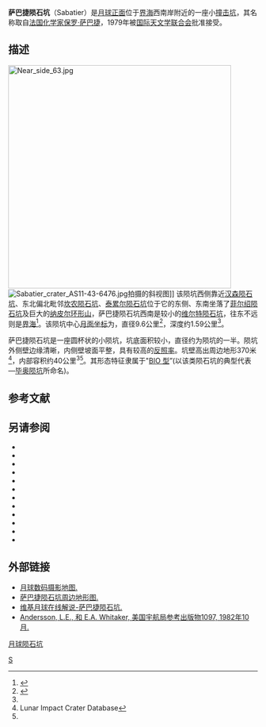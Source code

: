 {{lunar crater data|
 image=Sabatier crater AS17-M-0268.jpg|240px|
 caption=[[阿波罗17号|阿波罗17号]]测绘相机拍摄的图像|
 latitude=13.19|
 N_or_S=N|
 longitude=79.01|
 E_or_W=E|
 diameter=9.6公里|
 depth=1.59公里|
 colong=281|
 eponym=保罗·萨巴捷
}}
'''萨巴捷陨石坑'''（Sabatier）是[[月球正面|月球正面]]位于[[界海|界海]]西南岸附近的一座小[[撞击坑|撞击坑]]，其名称取自[[法国|法国]][[化学家|化学家]][[保罗·萨巴捷|保罗·萨巴捷]]，1979年被[[国际天文学联合会|国际天文学联合会]]批准接受。

==描述== 
[[Image:Near_side_63.jpg|450px]]  
[[Image:Sabatier_crater_AS11-43-6476.jpg|thumb]]拍摄的斜视图]]
该陨坑西侧靠近[[汉森陨石坑|汉森陨石坑]]、东北偏北毗邻[[坎农环形山|坎农陨石坑]]、[[泰累尔陨石坑|泰累尔陨石坑]]位于它的东侧、东南坐落了[[菲尔绍陨石坑|菲尔绍陨石坑]]及巨大的[[纳皮尔环形山|纳皮尔环形山]]，萨巴捷陨石坑西南是较小的[[维尔特陨石坑|维尔特陨石坑]]，往东不远则是[[界海|界海]]<ref>{{Cite web |url=http://planetarynames.wr.usgs.gov/images/Lunar/lac_63_lo.pdf |title=Crater Sabatier on the map LAC-63. |accessdate=2017-01-29 |archive-date=2012-05-07 |archive-url=https://www.webcitation.org/67TbQXFTg?url=http://planetarynames.wr.usgs.gov/images/Lunar/lac_63_lo.pdf |dead-url=no }}</ref>。该陨坑中心[[月面坐标|月面坐标]]为{{Coord|13.19|N|79.01|E|globe:Moon|nogoogle=1|noosm=1}}，直径9.6公里<ref name="IAU">{{Cite web |url=http://planetarynames.wr.usgs.gov/Feature/5256 |title=Directory of the International Astronomical Union |access-date=2017-01-29 |archive-date=2022-02-20 |archive-url=https://web.archive.org/web/20220220190020/https://planetarynames.wr.usgs.gov/Feature/5256 |dead-url=no }}</ref>，深度约1.59公里<ref name="LICD"/>。

萨巴捷陨石坑是一座圆杯状的小陨坑，坑底面积较小，直径约为陨坑的一半。陨坑外侧壁边缘清晰，内侧壁坡面平整，具有较高的[[反照率|反照率]]。坑壁高出周边地形370米<ref name=LICD>Lunar Impact Crater Database</ref>，内部容积约40公里<sup>3</sup><ref name="LICD"/>。其形态特征隶属于"[[月球陨石坑#陨石坑分类|BIO 型]]”(以该类陨石坑的典型代表—[[毕奥陨坑|毕奥陨坑]]所命名)。

==参考文献==
{{Reflist}}

==另请参阅==
{{refbegin}}
* {{cite book
  | last1 = Andersson
  | first1 = L. E.
  | last2 = Whitaker
  | first2 = E. A.
  | authorlink2 = Ewen Whitaker
  | date = 1982
  | title = [[NASA|NASA]] Catalogue of Lunar Nomenclature
  | publisher = NASA RP-1097
  | ref = harv
  }}
* {{cite web
  | last = Blue
  | first = Jennifer
  | date = July 25, 2007
  | title = Gazetteer of Planetary Nomenclature
  | publisher = [[United_States_Geological_Survey|USGS]]
  | url = http://planetarynames.wr.usgs.gov/
  | accessdate = 2007-08-05
  | ref = harv
  | archive-date = 2019-12-05
  | archive-url = https://web.archive.org/web/20191205162958/https://planetarynames.wr.usgs.gov/
  | dead-url = no
  }}
* {{cite book
  | last1 = Bussey
  | first1 = B.
  | authorlink1 = Ben Bussey
  | last2 = Spudis
  | first2 = P.
  | authorlink2 = Paul Spudis
  | date = 2004
  | title = The Clementine Atlas of the Moon
  | publisher = Cambridge University Press
  | location = New York
  | isbn = 978-0-521-81528-4
  | ref = harv
  }}
* {{cite book
  | last1 = Cocks
  | first1 = Elijah E.
  | last2 = Cocks
  | first2 = Josiah C.
  | date = 1995
  | title = Who's Who on the Moon: A Biographical Dictionary of Lunar Nomenclature
  | url = https://archive.org/details/isbn_9780936389271
  | publisher = Tudor Publishers
  | isbn = 978-0-936389-27-1
  | ref = harv
  }}
* {{cite web
  | last = McDowell
  | first = Jonathan
  | date = July 15, 2007
  | url = http://host.planet4589.org/astro/lunar/
  | title = Lunar Nomenclature
  | publisher = Jonathan's Space Report
  | accessdate = 2007-10-24
  | ref = harv
  | archive-date = 2019-06-21
  | archive-url = https://web.archive.org/web/20190621012337/http://host.planet4589.org/astro/lunar/
  | dead-url = no
  }}
* {{cite journal| last1 = Menzel| first1 = D. H.| last2 = Minnaert| first2 = M.| last3 = Levin| first3 = B.| last4 = Dollfus| first4 = A.| last5 = Bell| first5 = B.| title = Report on Lunar Nomenclature by the Working Group of Commission 17 of the IAU| doi = 10.1007/BF00171763| journal = Space Science Reviews| volume = 12| issue = 2| pages = 136–186| date = 1971| bibcode = 1971SSRv...12..136M| ref = harv}}
* {{cite book
  | first = Patrick
  | last = Moore
  | authorlink = Patrick Moore
  | date = 2001
  | title = On the Moon
  | url = https://archive.org/details/patrickmooreonmo00patr
  | publisher = Sterling Publishing Co.
  | isbn = 978-0-304-35469-6
  | ref = harv
  }}
* {{cite book
  | first = Fred W.
  | last = Price
  | date = 1988
  | title = The Moon Observer's Handbook
  | publisher = Cambridge University Press
  | isbn = 978-0-521-33500-3
  | ref = harv
  }}
* {{cite book
  | last = Rükl
  | first = Antonín
  | authorlink = Antonín Rükl
  | date = 1990
  | title = Atlas of the Moon
  | publisher = Kalmbach Books
  | isbn = 978-0-913135-17-4
  | ref = harv
  }}
* {{cite book
  | last = Webb
  | first = Rev. T. W.
  | authorlink = Thomas William Webb
  | date = 1962
  | title = Celestial Objects for Common Telescopes
  | url = https://archive.org/details/celestialobjects00webb
  | edition = 6th revised
  | publisher = Dover
  | isbn = 978-0-486-20917-3
  | ref = harv
  }}
* {{cite book
  | first = Ewen A.
  | last = Whitaker
  | authorlink = Ewen Whitaker
  | date = 1999
  | title = Mapping and Naming the Moon
  | publisher = Cambridge University Press
  | isbn = 978-0-521-62248-6
  | ref = harv
  }}
* {{cite book
  | first = Peter T.
  | last = Wlasuk
  | date = 2000
  | title = Observing the Moon
  | publisher = Springer
  | isbn = 978-1-85233-193-1
  | ref = harv
 }}
{{refend}}

==外部链接==
*[http://www.lpi.usra.edu/resources/lunar_orbiter/bin/srch_nam.shtml?Sabatier%7C0 月球数码摄影地图.] {{Wayback|url=http://www.lpi.usra.edu/resources/lunar_orbiter/bin/srch_nam.shtml?Sabatier%7C0 |date=20201127015830 }}
*[http://www.lpi.usra.edu/resources/mapcatalog/LTO/lto63b4_1/ 萨巴捷陨石坑周边地形图.] {{Wayback|url=http://www.lpi.usra.edu/resources/mapcatalog/LTO/lto63b4_1/ |date=20160303170845 }}
*[https://the-moon.wikispaces.com/Sabatier 维基月球在线解说-萨巴捷陨石坑.] {{Wayback|url=https://the-moon.wikispaces.com/Sabatier |date=20180531115622 }}
*[http://planet4589.org/astro/lunar/RP-1097.pdf Andersson, L.E., 和 E.A. Whitaker, 美国宇航局参考出版物1097, 1982年10月.] {{Wayback|url=http://planet4589.org/astro/lunar/RP-1097.pdf |date=20141006125838 }}

[[月球陨石坑|月球陨石坑]]

[[Category:月球环形山|S]]
{{月球環形山 (R-S)}}